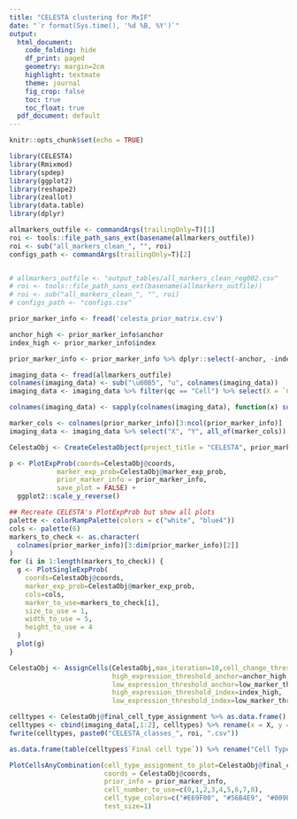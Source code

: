 ```yaml
---
title: "CELESTA clustering for MxIF"
date: "`r format(Sys.time(), '%d %B, %Y')`"
output:
  html_document:
    code_folding: hide
    df_print: paged 
    geometry: margin=2cm
    highlight: textmate
    theme: journal
    fig_crop: false
    toc: true
    toc_float: true
  pdf_document: default
---
```

<style type="text/css">
.main-container {
  max-width: 1200px;
  margin-left: auto;
  margin-right: auto;
}
</style>

```r
knitr::opts_chunk$set(echo = TRUE)

library(CELESTA)
library(Rmixmod)
library(spdep)
library(ggplot2)
library(reshape2)
library(zeallot)
library(data.table)
library(dplyr)
```

```r
allmarkers_outfile <- commandArgs(trailingOnly=T)[1]
roi <- tools::file_path_sans_ext(basename(allmarkers_outfile))
roi <- sub("all_markers_clean_", "", roi)
configs_path <- commandArgs(trailingOnly=T)[2]


# allmarkers_outfile <- "output_tables/all_markers_clean_reg002.csv"
# roi <- tools::file_path_sans_ext(basename(allmarkers_outfile))
# roi <- sub("all_markers_clean_", "", roi)
# configs_path <- "configs.csv"
```


```r
prior_marker_info <- fread('celesta_prior_matrix.csv')

anchor_high <- prior_marker_info$anchor
index_high <- prior_marker_info$index

prior_marker_info <- prior_marker_info %>% dplyr::select(-anchor, -index)
```

```r
imaging_data <- fread(allmarkers_outfile)
colnames(imaging_data) <- sub("\u00B5", "u", colnames(imaging_data))
imaging_data <- imaging_data %>% filter(qc == "Cell") %>% select(X = `Centroid X um`, Y = `Centroid Y um`, contains("Cell: Mean"))

colnames(imaging_data) <- sapply(colnames(imaging_data), function(x) sub(": Cell: Mean", "", x))

marker_cols <- colnames(prior_marker_info)[3:ncol(prior_marker_info)]
imaging_data <- imaging_data %>% select("X", "Y", all_of(marker_cols))

CelestaObj <- CreateCelestaObject(project_title = "CELESTA", prior_marker_info, imaging_data)
```


```r
p <- PlotExpProb(coords=CelestaObj@coords,
            marker_exp_prob=CelestaObj@marker_exp_prob,
            prior_marker_info = prior_marker_info,
            save_plot = FALSE) +
  ggplot2::scale_y_reverse()
```

```r
## Recreate CELESTA's PlotExpProb but show all plots
palette <- colorRampPalette(colors = c("white", "blue4"))
cols <- palette(6)
markers_to_check <- as.character(
  colnames(prior_marker_info)[3:dim(prior_marker_info)[2]]
)
for (i in 1:length(markers_to_check)) {
  g <- PlotSingleExpProb(
    coords=CelestaObj@coords,
    marker_exp_prob=CelestaObj@marker_exp_prob,
    cols=cols,
    marker_to_use=markers_to_check[i],
    size_to_use = 1,
    width_to_use = 5,
    height_to_use = 4
  )
  plot(g)
}
```




```r
CelestaObj <- AssignCells(CelestaObj,max_iteration=10,cell_change_threshold=0.01,
                          high_expression_threshold_anchor=anchor_high,
                          low_expression_threshold_anchor=low_marker_threshold_anchor,
                          high_expression_threshold_index=index_high,
                          low_expression_threshold_index=low_marker_threshold_iteration)
```

```r
celltypes <- CelestaObj@final_cell_type_assignment %>% as.data.frame()
celltypes <- cbind(imaging_data[,1:2], celltypes) %>% rename(x = X, y = Y)
fwrite(celltypes, paste0("CELESTA_classes_", roi, ".csv"))

as.data.frame(table(celltypes$`Final cell type`)) %>% rename("Cell Type" = Var1)
```


```r
PlotCellsAnyCombination(cell_type_assignment_to_plot=CelestaObj@final_cell_type_assignment[,(CelestaObj@total_rounds+1)],
                        coords = CelestaObj@coords,
                        prior_info = prior_marker_info,
                        cell_number_to_use=c(0,1,2,3,4,5,6,7,8),
                        cell_type_colors=c("#E69F00", "#56B4E9", "#009E73", "#F0E442", "#0072B2", "#D55E00", "#CC79A7", "white"),
                        test_size=1)
```














